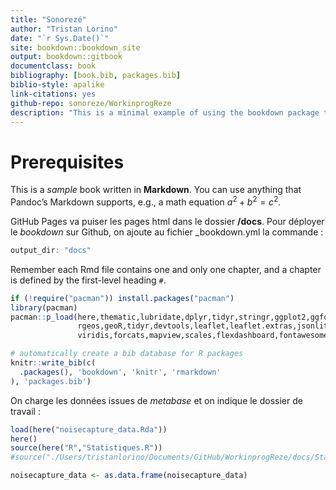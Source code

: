 ```yaml
--- 
title: "Sonorezé"
author: "Tristan Lorino"
date: "`r Sys.Date()`"
site: bookdown::bookdown_site
output: bookdown::gitbook
documentclass: book
bibliography: [book.bib, packages.bib]
biblio-style: apalike
link-citations: yes
github-repo: sonoreze/WorkinprogReze
description: "This is a minimal example of using the bookdown package to write a book. The output format for this example is bookdown::gitbook."
---
```


# Prerequisites

This is a _sample_ book written in **Markdown**. You can use anything that Pandoc's Markdown supports, e.g., a math equation $a^2 + b^2 = c^2$.

GitHub Pages va puiser les pages html dans le dossier **/docs**. Pour déployer le *bookdown* sur Github, on ajoute au fichier _bookdown.yml la commande :

```r
output_dir: "docs"
```

Remember each Rmd file contains one and only one chapter, and a chapter is defined by the first-level heading `#`.

```r
if (!require("pacman")) install.packages("pacman")
library(pacman)
pacman::p_load(here,thematic,lubridate,dplyr,tidyr,stringr,ggplot2,ggforce,forcats,rgdal,sp,sf,
               rgeos,geoR,tidyr,devtools,leaflet,leaflet.extras,jsonlite,RColorBrewer,
               viridis,forcats,mapview,scales,flexdashboard,fontawesome,rprojroot,ggthemes,plotly,spacetime,gstat)
```

```r
# automatically create a bib database for R packages
knitr::write_bib(c(
  .packages(), 'bookdown', 'knitr', 'rmarkdown'
), 'packages.bib')
```

On charge les données issues de *metabase* et on indique le dossier de travail :
```r
load(here("noisecapture_data.Rda"))
here()
source(here("R","Statistiques.R"))
#source("./Users/tristanlorino/Documents/GitHub/WorkinprogReze/docs/Statistiques.R")

noisecapture_data <- as.data.frame(noisecapture_data)
```
